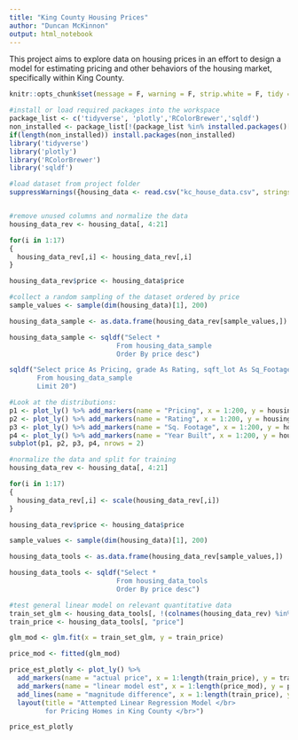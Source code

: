 ```yaml
---
title: "King County Housing Prices"
author: "Duncan McKinnon"
output: html_notebook
---
```


This project aims to explore data on housing prices in an effort to design a model for estimating pricing and other behaviors of the housing market, specifically within King County. 


```r
knitr::opts_chunk$set(message = F, warning = F, strip.white = F, tidy = T)

#install or load required packages into the workspace
package_list <- c('tidyverse', 'plotly','RColorBrewer','sqldf')
non_installed <- package_list[!(package_list %in% installed.packages()[,"Package"])]
if(length(non_installed)) install.packages(non_installed)
library('tidyverse')
library('plotly')
library('RColorBrewer')
library('sqldf')
```



```r
#load dataset from project folder
suppressWarnings({housing_data <- read.csv("kc_house_data.csv", stringsAsFactors = F)})


#remove unused columns and normalize the data
housing_data_rev <- housing_data[, 4:21]

for(i in 1:17)
{
  housing_data_rev[,i] <- housing_data_rev[,i]
}

housing_data_rev$price <- housing_data$price
```



```r
#collect a random sampling of the dataset ordered by price
sample_values <- sample(dim(housing_data)[1], 200)

housing_data_sample <- as.data.frame(housing_data_rev[sample_values,])

housing_data_sample <- sqldf("Select * 
                           From housing_data_sample
                           Order By price desc")

sqldf("Select price As Pricing, grade As Rating, sqft_lot As Sq_Footage, yr_built As Year_Built
       From housing_data_sample
       Limit 20")

```



```r
#Look at the distributions:
p1 <- plot_ly() %>% add_markers(name = "Pricing", x = 1:200, y = housing_data_sample$price) %>% layout(title = "King County Housing Feature Distributions")
p2 <- plot_ly() %>% add_markers(name = "Rating", x = 1:200, y = housing_data_sample$grade)
p3 <- plot_ly() %>% add_markers(name = "Sq. Footage", x = 1:200, y = housing_data_sample$sqft_lot)
p4 <- plot_ly() %>% add_markers(name = "Year Built", x = 1:200, y = housing_data_sample$yr_built)
subplot(p1, p2, p3, p4, nrows = 2)
```



```r
#normalize the data and split for training
housing_data_rev <- housing_data[, 4:21]

for(i in 1:17)
{
  housing_data_rev[,i] <- scale(housing_data_rev[,i])
}

housing_data_rev$price <- housing_data$price

sample_values <- sample(dim(housing_data)[1], 200)

housing_data_tools <- as.data.frame(housing_data_rev[sample_values,])

housing_data_tools <- sqldf("Select * 
                           From housing_data_tools
                           Order By price desc")

#test general linear model on relevant quantitative data
train_set_glm <- housing_data_tools[, !(colnames(housing_data_rev) %in% c("price", "yr_built", "yr_renovated", "lat", "long", "zipcode"))]
train_price <- housing_data_tools[, "price"]

glm_mod <- glm.fit(x = train_set_glm, y = train_price)

price_mod <- fitted(glm_mod)

price_est_plotly <- plot_ly() %>% 
  add_markers(name = "actual price", x = 1:length(train_price), y = train_price) %>%
  add_markers(name = "linear model est", x = 1:length(price_mod), y = price_mod) %>%
  add_lines(name = "magnitude difference", x = 1:length(train_price), y = price_mod - train_price) %>%
  layout(title = "Attempted Linear Regression Model </br> 
         for Pricing Homes in King County </br>")

price_est_plotly
```

